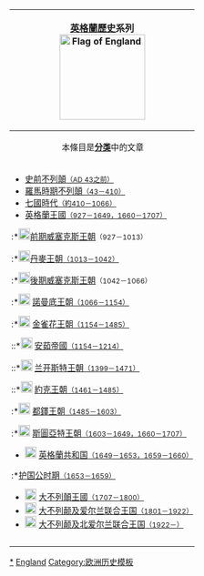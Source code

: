 {{NoteTA
|1=zh-cn:兰开斯特;zh-hk:蘭加斯特;zh-tw:蘭卡斯特
}}
{| class="infobox bordered"
! style="padding:.2em" |'''[[英格蘭歷史]]'''系列</br> [[File:Flag of England.svg|150px|border|Flag of England]]<br>
|-
|style="padding-right:5px; text-align:center;font-size:90%"|
本條目是[[Template:不列顛群島歷史|'''分类''']]中的文章
|- 
| style="padding:.2em .2em; font-size:90%"|
*[[史前不列顛|史前不列顛<small>（AD 43之前）</small>]]
*[[羅馬統治下的不列顛|羅馬時期不列顛<small>（43－410）</small>]]
*[[ 七國時代|七國時代<small>（約410－1066）</small>]]
*[[英格蘭王國|英格蘭王國<small>（927－1649，1660－1707）</small>]]
:*[[File:Wessex dragon.svg|20px]][[威塞克斯王國|前期威塞克斯王朝]]<small>（927－1013）</small>
:*[[File:Rey Canuto -el Grande-.png|20px]][[丹麥王朝|丹麥王朝<small>（1013－1042）</small>]]
:*[[File:Wessex dragon.svg|20px]][[威塞克斯王國|後期威塞克斯王朝]]<small>（1042－1066）</small>
:*[[File:Arms of William the Conqueror (1066-1087).svg|20px]] [[诺曼底王朝|諾曼底王朝<small>（1066－1154）</small>]]
:*[[File:Royal Arms of England (1198-1340).svg|20px]] [[金雀花王朝|金雀花王朝<small>（1154－1485）</small>]]
::*[[File:Royal Arms of England (1198-1340).svg|20px]] [[安茹帝國|安茹帝國<small>（1154－1214）</small>]]
::*[[File:Red Rose Badge of Lancaster.svg|20px]] [[蘭開斯特王朝|兰开斯特王朝<small>（1399－1471）</small>]]
::*[[File:White Rose Badge of York.svg|20px]] [[約克王朝|約克王朝<small>（1461－1485）</small>]]
:*[[File:Tudor Rose.svg|20px]] [[都铎王朝|都鐸王朝<small>（1485－1603）</small>]]
:*[[File:Royal Arms of the Kingdom of Scotland.svg|20px]] [[斯图亚特王朝|斯圖亞特王朝<small>（1603－1649，1660－1707）</small>]]
*[[File:Flag of the Commonwealth (1649-1651).svg|20px]] [[英格兰共和国|英格蘭共和国<small>（1649－1653，1659－1660）</small>]]
:*[[護國公時期|护国公时期<small>（1653－1659）</small>]]
*[[File:Coat of Arms of Great Britain (1714-1801).svg|20px]] [[大不列顛王國|大不列顛王國<small>（1707－1800）</small>]]
*[[File:Coat of Arms of the United Kingdom (1837-1952).svg|20px]] [[大不列颠及爱尔兰联合王国|大不列颠及爱尔兰联合王国<small>（1801－1922）</small>]]
*[[File:Royal Coat of Arms of the United Kingdom.svg|20px]] [[大不列颠及北爱尔兰联合王国|大不列颠及北爱尔兰联合王国<small>（1922－）</small>]]
|-
|align="center"|{{Tnavbar|英格蘭歷史}}
|-
|}<noinclude>

[[Category:英格蘭歷史|*]]
[[Category:各國歷史導航模板|England]]
[[Category:欧洲历史模板]]
</noinclude>